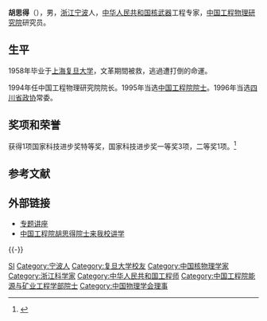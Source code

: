 '''胡思得'''（{{bd|1936年|3月31日|}}），男，[[浙江省|浙江]][[宁波市|宁波]]人，[[中华人民共和国|中华人民共和国]][[核武器|核武器]]工程专家，[[中国工程物理研究院|中国工程物理研究院]]研究员。

== 生平 ==
1958年毕业于[[上海|上海]][[复旦大学|复旦大学]]，文革期間被救，逃過遭打倒的命運。

1994年任中国工程物理研究院院长。1995年当选[[中国工程院院士|中国工程院院士]]。1996年当选[[四川省政协|四川省政协]]常委。

== 奖项和荣誉 ==
获得1项国家科技进步奖特等奖，国家科技进步奖一等奖3项，二等奖1项。<ref >{{cite web|url=http://www.hszqw.com.cn/bencandy.php?id=893 | language= | title=中国工程院胡姓院士名单 |publisher=胡氏宗亲网 |date=2007-10-12 |accessdate= }}</ref>

== 参考文献 ==
{{Reflist}}

== 外部链接 ==
* [https://web.archive.org/web/20160304224149/http://www.caep.ac.cn/xwzx/whjs/19143.shtml 专题讲座]
* [https://web.archive.org/web/20160304071527/http://news.aynu.edu.cn/zhnews/ShowArticle.asp?ArticleID=4248 中国工程院胡思得院士来我校讲学]

{{-}}
{{中国工程院能源与矿业工程学部院士}}
{{中国物理学会第六届理事会}}

{{Authority control}}
{{DEFAULTSORT:HU}}
[[Category:胡姓|SI]]
[[Category:宁波人|Category:宁波人]]
[[Category:复旦大学校友|Category:复旦大学校友]]
[[Category:中国核物理学家|Category:中国核物理学家]]
[[Category:浙江科学家|Category:浙江科学家]]
[[Category:中华人民共和国工程师|Category:中华人民共和国工程师]]
[[Category:中国工程院能源与矿业工程学部院士|Category:中国工程院能源与矿业工程学部院士]]
[[Category:中国物理学会理事|Category:中国物理学会理事]]